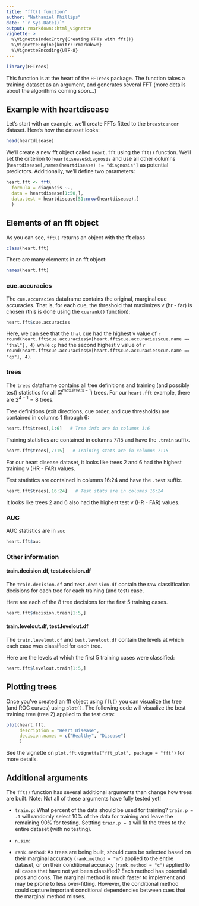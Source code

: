 ```yaml
---
title: "fft() function"
author: "Nathaniel Phillips"
date: "`r Sys.Date()`"
output: rmarkdown::html_vignette
vignette: >
  %\VignetteIndexEntry{Creating FFTs with fft()}
  %\VignetteEngine{knitr::rmarkdown}
  %\VignetteEncoding{UTF-8}
---
```



```r
library(FFTrees)
```

This function is at the heart of the `FFTrees` package. The function takes a training dataset as an argument, and generates several FFT (more details about the algorithms coming soon...)

## Example with heartdisease

Let's start with an example, we'll create FFTs fitted to the `breastcancer` dataset. Here's how the dataset looks:

```r
head(heartdisease)
```

We'll create a new fft object called `heart.fft` using the `fft()` function. We'll set the criterion to `heartdisease$diagnosis` and use all other columns (`heartdisease[,names(heartdisease) != "diagnosis"]` as potential predictors. Additionally, we'll define two parameters:


```r
heart.fft <- fft(
  formula = diagnosis ~.,
  data = heartdisease[1:50,],
  data.test = heartdisease[51:nrow(heartdisease),]
  )
```

## Elements of an fft object

As you can see, `fft()` returns an object with the fft class

```r
class(heart.fft)
```

There are many elements in an fft object:

```r
names(heart.fft)
```

### cue.accuracies

The `cue.accuracies` dataframe contains the original, marginal cue accuracies. That is, for each cue, the threshold that maximizes v (hr - far) is chosen (this is done using the `cuerank()` function):

```r
heart.fft$cue.accuracies
```

Here, we can see that the `thal` cue had the highest v value of `r round(heart.fft$cue.accuracies$v[heart.fft$cue.accuracies$cue.name == "thal"], 4)` while `cp` had the second highest v value of `r round(heart.fft$cue.accuracies$v[heart.fft$cue.accuracies$cue.name == "cp"], 4)`.


### trees

The `trees` dataframe contains all tree definitions and training (and possibly test) statistics for all ($2^{max.levels - 1}$) trees. For our `heart.fft` example, there are $2^{4 - 1} = 8$ trees.

Tree definitions (exit directions, cue order, and cue thresholds) are contained in columns 1 through 6:

```r
heart.fft$trees[,1:6]   # Tree info are in columns 1:6
```

Training statistics are contained in columns 7:15 and have the `.train` suffix. 

```r
heart.fft$trees[,7:15]   # Training stats are in columns 7:15
```

For our heart disease dataset, it looks like trees 2 and 6 had the highest training v (HR - FAR) values.


Test statistics are contained in columns 16:24 and have the `.test` suffix. 

```r
heart.fft$trees[,16:24]   # Test stats are in columns 16:24
```

It looks like trees 2 and 6 also had the highest test v (HR - FAR) values. 


### AUC

AUC statistics are in `auc`

```r
heart.fft$auc
```


### Other information

#### train.decision.df, test.decision.df

The `train.decision.df` and `test.decision.df` contain the raw classification decisions for each tree for each training (and test) case.

Here are each of the 8 tree decisions for the first 5 training cases.

```r
heart.fft$decision.train[1:5,]
```


#### train.levelout.df, test.levelout.df

The `train.levelout.df` and `test.levelout.df` contain the levels at which each case was classified for each tree.

Here are the levels at which the first 5 training cases were classified:

```r
heart.fft$levelout.train[1:5,]
```



## Plotting trees

Once you've created an fft object using `fft()` you can visualize the tree (and ROC curves) using `plot()`. The following code will visualize the best training tree (tree 2) applied to the test data:

```r
plot(heart.fft,
     description = "Heart Disease",
     decision.names = c("Healthy", "Disease")
     )
```

See the vignette on `plot.fft` `vignette("fft_plot", package = "fft")` for more details.

## Additional arguments

The `fft()` function has several additional arguments than change how trees are built. Note: Not all of these arguments have fully tested yet!

- `train.p`: What percent of the data should be used for training? `train.p = .1` will randomly select 10% of the data for training and leave the remaining 90% for testing. Settting `train.p = 1` will fit the trees to the entire dataset (with no testing).

- `n.sim`:

- `rank.method`: As trees are being built, should cues be selected based on their marginal accuracy (`rank.method = "m"`) applied to the entire dataset, or on their conditional accuracy (`rank.method = "c"`) applied to all cases that have not yet been classified? Each method has potential pros and cons. The marginal method is much faster to implement and may be prone to less over-fitting. However, the conditional method could capture important conditional dependencies between cues that the marginal method misses.
